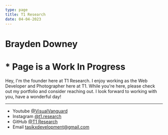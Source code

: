 ```yaml
---
type: page
title: T1 Research
date: 04-04-2023
---
```


# Brayden Downey



# * Page is a Work In Progress

Hey, I'm the founder here at T1 Research. I enjoy working as the Web Developer and Photographer here at T1.
While you're here, please check out my portfolio and consider reaching out. I look forward to working with you, have a wonderful day!

---

- Youtube [@VisualVanguard](https://www.youtube.com/@VisualVanguard)
- Instagram [@t1.research](https://instagram.com/t1.research)
- GitHub [@T1 Research](https://github.com/t1-research)
- Email tasikxdevelopment@gmail.com
